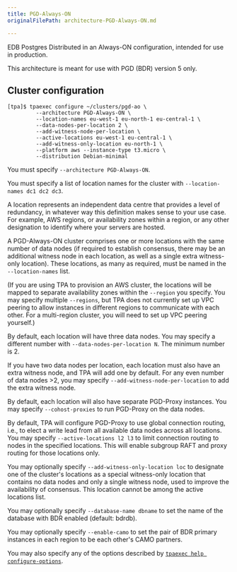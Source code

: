 ```yaml
---
title: PGD-Always-ON
originalFilePath: architecture-PGD-Always-ON.md

---
```


EDB Postgres Distributed in an Always-ON configuration, intended for use in production.

This architecture is meant for use with PGD (BDR) version 5 only.

## Cluster configuration

```
[tpa]$ tpaexec configure ~/clusters/pgd-ao \
         --architecture PGD-Always-ON \
         --location-names eu-west-1 eu-north-1 eu-central-1 \
         --data-nodes-per-location 2 \
         --add-witness-node-per-location \
         --active-locations eu-west-1 eu-central-1 \
         --add-witness-only-location eu-north-1 \
         --platform aws --instance-type t3.micro \
         --distribution Debian-minimal
```

You must specify `--architecture PGD-Always-ON`.

You must specify a list of location names for the cluster with
`--location-names dc1 dc2 dc3`.

A location represents an independent data centre that provides a level
of redundancy, in whatever way this definition makes sense to your use
case. For example, AWS regions, or availability zones within a region,
or any other designation to identify where your servers are hosted.

A PGD-Always-ON cluster comprises one or more locations with the same
number of data nodes (if required to establish consensus, there may be
an additional witness node in each location, as well as a single extra
witness-only location). These locations, as many as required, must be
named in the `--location-names` list.

(If you are using TPA to provision an AWS cluster, the locations will be
mapped to separate availability zones within the `--region` you specify.
You may specify multiple `--regions`, but TPA does not currently set up
VPC peering to allow instances in different regions to communicate with
each other. For a multi-region cluster, you will need to set up VPC
peering yourself.)

By default, each location will have three data nodes. You may specify
a different number with `--data-nodes-per-location N`. The minimum
number is 2.

If you have two data nodes per location, each location must also have an
extra witness node, and TPA will add one by default. For any even number
of data nodes >2, you may specify `--add-witness-node-per-location` to
add the extra witness node.

By default, each location will also have separate PGD-Proxy instances.
You may specify `--cohost-proxies` to run PGD-Proxy on the data nodes.

By default, TPA will configure PGD-Proxy to use global connection
routing, i.e., to elect a write lead from all available data nodes
across all locations. You may specify `--active-locations l2 l3` to
limit connection routing to nodes in the specified locations. This will
enable subgroup RAFT and proxy routing for those locations only.

You may optionally specify `--add-witness-only-location loc` to
designate one of the cluster's locations as a special witness-only
location that contains no data nodes and only a single witness node,
used to improve the availability of consensus. This location cannot be
among the active locations list.

You may optionally specify `--database-name dbname` to set the name of
the database with BDR enabled (default: bdrdb).

You may optionally specify `--enable-camo` to set the pair of BDR
primary instances in each region to be each other's CAMO partners.

You may also specify any of the options described by
[`tpaexec help configure-options`](tpaexec-configure).
